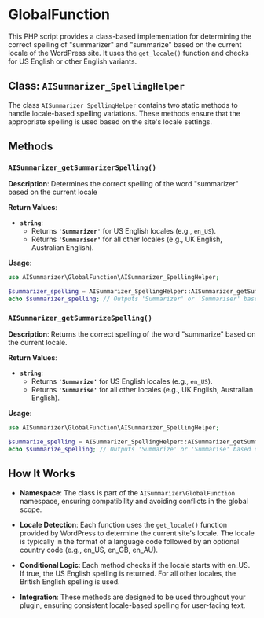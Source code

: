 # GlobalFunction

This PHP script provides a class-based implementation for determining the correct spelling of "summarizer" and "summarize" based on the current locale of the WordPress site. It uses the `get_locale()` function and checks for US English or other English variants.

## Class: `AISummarizer_SpellingHelper`

The class `AISummarizer_SpellingHelper` contains two static methods to handle locale-based spelling variations. These methods ensure that the appropriate spelling is used based on the site's locale settings.

## Methods

### `AISummarizer_getSummarizerSpelling()`

**Description**:
Determines the correct spelling of the word "summarizer" based on the current locale

**Return Values**:

-   **`string`**:
    -   Returns **`'Summarizer'`** for US English locales (e.g., `en_US`).
    -   Returns **`'Summariser'`** for all other locales (e.g., UK English, Australian English).

**Usage**:

```php
use AISummarizer\GlobalFunction\AISummarizer_SpellingHelper;

$summarizer_spelling = AISummarizer_SpellingHelper::AISummarizer_getSummarizerSpelling();
echo $summarizer_spelling; // Outputs 'Summarizer' or 'Summariser' based on locale

```

### `AISummarizer_getSummarizeSpelling()`

**Description**:
Returns the correct spelling of the word "summarize" based on the current locale.

**Return Values**:

-   **`string`**:
    -   Returns **`'Summarize'`** for US English locales (e.g., `en_US`).
    -   Returns **`'Summarise'`** for all other locales (e.g., UK English, Australian English).

**Usage**:

```php
use AISummarizer\GlobalFunction\AISummarizer_SpellingHelper;

$summarize_spelling = AISummarizer_SpellingHelper::AISummarizer_getSummarizeSpelling();
echo $summarize_spelling; // Outputs 'Summarize' or 'Summarise' based on locale

```

## How It Works

-   **Namespace**:
    The class is part of the `AISummarizer\GlobalFunction` namespace, ensuring compatibility and avoiding conflicts in the global scope.

-   **Locale Detection**:
    Each function uses the `get_locale()` function provided by WordPress to determine the current site's locale. The locale is typically in the format of a language code followed by an optional country code (e.g., en_US, en_GB, en_AU).

-   **Conditional Logic**:
    Each method checks if the locale starts with en_US. If true, the US English spelling is returned. For all other locales, the British English spelling is used.

-   **Integration**: These methods are designed to be used throughout your plugin, ensuring consistent locale-based spelling for user-facing text.
